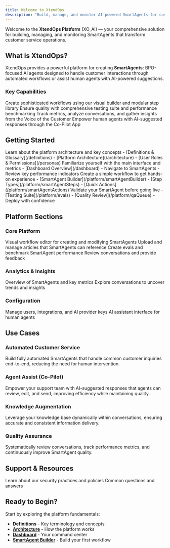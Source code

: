```yaml
---
title: Welcome to XtendOps
description: "Build, manage, and monitor AI-powered SmartAgents for customer service excellence"
---
```


Welcome to the **XtendOps Platform** (XO_AI) — your comprehensive solution for building, managing, and monitoring SmartAgents that transform customer service operations.

## What is XtendOps?

XtendOps provides a powerful platform for creating **SmartAgents**: BPO-focused AI agents designed to handle customer interactions through automated workflows or assist human agents with AI-powered suggestions.

### Key Capabilities

<CardGroup cols={2}>
  <Card
    title="Build SmartAgents"
    icon="wand-magic-sparkles"
    href="/platform/smartAgentBuilder"
  >
    Create sophisticated workflows using our visual builder and modular step library
  </Card>
  <Card
    title="Test & Validate"
    icon="flask"
    href="/platform/evals"
  >
    Ensure quality with comprehensive testing suite and performance benchmarking
  </Card>
  <Card
    title="Monitor Performance"
    icon="gauge"
    href="/dashboard"
  >
    Track metrics, analyze conversations, and gather insights from the Voice of the Customer
  </Card>
  <Card
    title="Assist Agents"
    icon="user-headset"
    href="/coPilot"
  >
    Empower human agents with AI-suggested responses through the Co-Pilot App
  </Card>
</CardGroup>

## Getting Started

<Steps>
  <Step title="Understand the Platform">
    Learn about the platform architecture and key concepts
    - [Definitions & Glossary](/definitions)
    - [Platform Architecture](/architecture)
    - [User Roles & Permissions](/personas)
  </Step>

  <Step title="Explore the Dashboard">
    Familiarize yourself with the main interface and metrics
    - [Dashboard Overview](/dashboard)
    - Navigate to SmartAgents
    - Review key performance indicators
  </Step>

  <Step title="Build Your First SmartAgent">
    Create a simple workflow to get hands-on experience
    - [SmartAgent Builder](/platform/smartAgentBuilder)
    - [Step Types](/platform/smartAgentSteps)
    - [Quick Actions](/platform/smartAgentActions)
  </Step>

  <Step title="Test and Deploy">
    Validate your SmartAgent before going live
    - [Testing Suite](/platform/evals)
    - [Quality Review](/platform/qaQueue)
    - Deploy with confidence
  </Step>
</Steps>

## Platform Sections

### Core Platform

<CardGroup cols={2}>
  <Card
    title="SmartAgent Builder"
    icon="wand-magic-sparkles"
    href="/platform/smartAgentBuilder"
  >
    Visual workflow editor for creating and modifying SmartAgents
  </Card>
  <Card
    title="Knowledge Management"
    icon="book"
    href="/platform/knowledgeManagement"
  >
    Upload and manage articles that SmartAgents can reference
  </Card>
  <Card
    title="Testing Suite"
    icon="flask"
    href="/platform/evals"
  >
    Create evals and benchmark SmartAgent performance
  </Card>
  <Card
    title="Quality"
    icon="clipboard-check"
    href="/platform/qaQueue"
  >
    Review conversations and provide feedback
  </Card>
</CardGroup>

### Analytics & Insights

<CardGroup cols={2}>
  <Card
    title="Dashboard"
    icon="gauge"
    href="/dashboard"
  >
    Overview of SmartAgents and key metrics
  </Card>
  <Card
    title="Voice of the Customer"
    icon="chart-line"
    href="/platform/reporting"
  >
    Explore conversations to uncover trends and insights
  </Card>
</CardGroup>

### Configuration

<CardGroup cols={2}>
  <Card
    title="Settings"
    icon="gear"
    href="/platform/settings"
  >
    Manage users, integrations, and AI provider keys
  </Card>
  <Card
    title="Co-Pilot App"
    icon="user-headset"
    href="/coPilot"
  >
    AI assistant interface for human agents
  </Card>
</CardGroup>

## Use Cases

### Automated Customer Service
Build fully automated SmartAgents that handle common customer inquiries end-to-end, reducing the need for human intervention.

### Agent Assist (Co-Pilot)
Empower your support team with AI-suggested responses that agents can review, edit, and send, improving efficiency while maintaining quality.

### Knowledge Augmentation
Leverage your knowledge base dynamically within conversations, ensuring accurate and consistent information delivery.

### Quality Assurance
Systematically review conversations, track performance metrics, and continuously improve SmartAgent quality.

## Support & Resources

<CardGroup cols={2}>
  <Card
    title="Security"
    icon="shield"
    href="/security/general"
  >
    Learn about our security practices and policies
  </Card>
  <Card
    title="FAQ"
    icon="question"
    href="/security/faq"
  >
    Common questions and answers
  </Card>
</CardGroup>

## Ready to Begin?

Start by exploring the platform fundamentals:

- **[Definitions](/definitions)** - Key terminology and concepts
- **[Architecture](/architecture)** - How the platform works
- **[Dashboard](/dashboard)** - Your command center
- **[SmartAgent Builder](/platform/smartAgentBuilder)** - Build your first workflow
